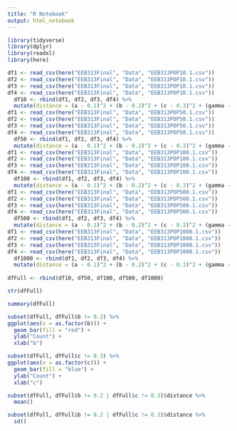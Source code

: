 ```yaml
---
title: "R Notebook"
output: html_notebook
---
```



```r
library(tidyverse)
library(dplyr) 
library(readxl)
library(here)
```

```r

df1 <- read_csv(here("EEB313Final", "Data", "EEB313POP10.1.csv"))
df2 <- read_csv(here("EEB313Final", "Data", "EEB313POP10.1.csv"))
df3 <- read_csv(here("EEB313Final", "Data", "EEB313POP10.1.csv"))
df4 <- read_csv(here("EEB313Final", "Data", "EEB313POP10.1.csv"))
  df10 <- rbind(df1, df2, df3, df4) %>% 
  mutate(distance = (a - 0.1)^2 + (b - 0.2)^2 + (c - 0.3)^2 + (gamma - 0.01)^2 + (mu - 0.05)^2)
df1 <- read_csv(here("EEB313Final", "Data", "EEB313POP50.1.csv"))
df2 <- read_csv(here("EEB313Final", "Data", "EEB313POP50.1.csv"))
df3 <- read_csv(here("EEB313Final", "Data", "EEB313POP50.1.csv"))
df4 <- read_csv(here("EEB313Final", "Data", "EEB313POP50.1.csv"))
  df50 <- rbind(df1, df2, df3, df4) %>% 
  mutate(distance = (a - 0.1)^2 + (b - 0.2)^2 + (c - 0.3)^2 + (gamma - 0.01)^2 + (mu - 0.05)^2)
df1 <- read_csv(here("EEB313Final", "Data", "EEB313POP100.1.csv"))
df2 <- read_csv(here("EEB313Final", "Data", "EEB313POP100.1.csv"))
df3 <- read_csv(here("EEB313Final", "Data", "EEB313POP100.1.csv"))
df4 <- read_csv(here("EEB313Final", "Data", "EEB313POP100.1.csv"))
  df100 <- rbind(df1, df2, df3, df4) %>% 
  mutate(distance = (a - 0.1)^2 + (b - 0.2)^2 + (c - 0.3)^2 + (gamma - 0.01)^2 + (mu - 0.05)^2)
df1 <- read_csv(here("EEB313Final", "Data", "EEB313POP500.1.csv"))
df2 <- read_csv(here("EEB313Final", "Data", "EEB313POP500.1.csv"))
df3 <- read_csv(here("EEB313Final", "Data", "EEB313POP500.1.csv"))
df4 <- read_csv(here("EEB313Final", "Data", "EEB313POP500.1.csv"))
  df500 <- rbind(df1, df2, df3, df4) %>% 
  mutate(distance = (a - 0.1)^2 + (b - 0.2)^2 + (c - 0.3)^2 + (gamma - 0.01)^2 + (mu - 0.05)^2)
df1 <- read_csv(here("EEB313Final", "Data", "EEB313POP1000.1.csv"))
df2 <- read_csv(here("EEB313Final", "Data", "EEB313POP1000.1.csv"))
df3 <- read_csv(here("EEB313Final", "Data", "EEB313POP1000.1.csv"))
df4 <- read_csv(here("EEB313Final", "Data", "EEB313POP1000.1.csv"))
  df1000 <- rbind(df1, df2, df3, df4) %>% 
  mutate(distance = (a - 0.1)^2 + (b - 0.2)^2 + (c - 0.3)^2 + (gamma - 0.01)^2 + (mu - 0.05)^2)
  
dfFull <- rbind(df10, df50, df100, df500, df1000)

```


```r
str(dfFull)

summary(dfFull)
```


```r
subset(dfFull, dfFull$b != 0.2) %>% 
ggplot(aes(x = as.factor(b))) +
  geom_bar(fill = "red") +
  ylab("Count") +
  xlab("b")
```
```r
subset(dfFull, dfFull$c != 0.3) %>% 
ggplot(aes(x = as.factor(c))) +
  geom_bar(fill = "blue") +
  ylab("Count") +
  xlab("c")
```


```r
subset(dfFull, dfFull$b != 0.2 | dfFull$c != 0.3)$distance %>% 
  mean()

subset(dfFull, dfFull$b != 0.2 | dfFull$c != 0.3)$distance %>% 
  sd()
```







